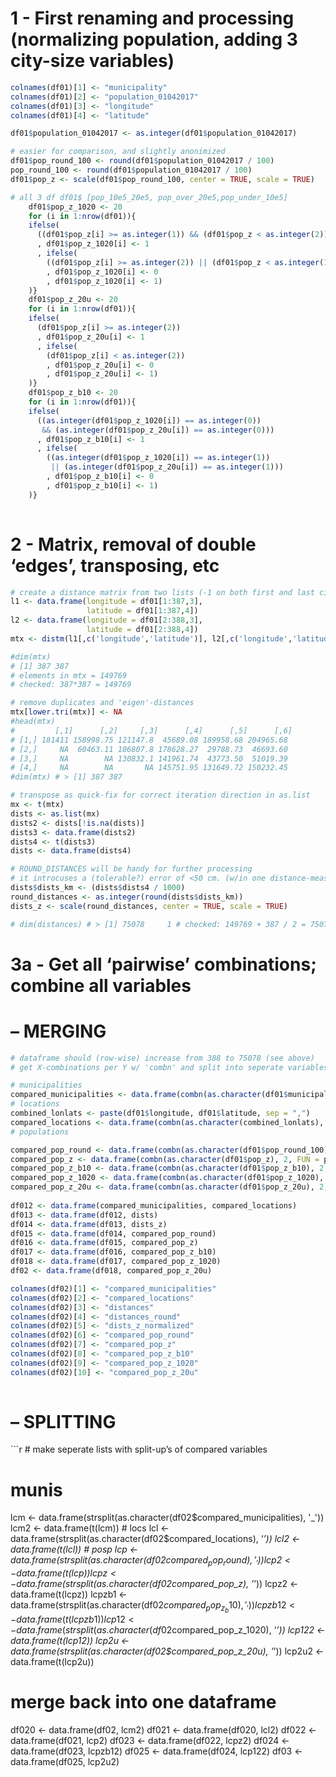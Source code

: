
# 1 - First renaming and processing (normalizing population, adding 3 city-size variables)
```r

colnames(df01)[1] <- "municipality"
colnames(df01)[2] <- "population_01042017"
colnames(df01)[3] <- "longitude"
colnames(df01)[4] <- "latitude"

df01$population_01042017 <- as.integer(df01$population_01042017)

# easier for comparison, and slightly anonimized
df01$pop_round_100 <- round(df01$population_01042017 / 100)
pop_round_100 <- round(df01$population_01042017 / 100)
df01$pop_z <- scale(df01$pop_round_100, center = TRUE, scale = TRUE)

# all 3 df df01$ [pop_10e5_20e5, pop_over_20e5,pop_under_10e5] 
    df01$pop_z_1020 <- 20
    for (i in 1:nrow(df01)){
    ifelse(
      ((df01$pop_z[i] >= as.integer(1)) && (df01$pop_z < as.integer(2))) 
      , df01$pop_z_1020[i] <- 1  
      , ifelse(
        ((df01$pop_z[i] >= as.integer(2)) || (df01$pop_z < as.integer(1)))
        , df01$pop_z_1020[i] <- 0
        , df01$pop_z_1020[i] <- 1)
    )}
    df01$pop_z_20u <- 20
    for (i in 1:nrow(df01)){
    ifelse(
      (df01$pop_z[i] >= as.integer(2))
      , df01$pop_z_20u[i] <- 1
      , ifelse(
        (df01$pop_z[i] < as.integer(2))
        , df01$pop_z_20u[i] <- 0
        , df01$pop_z_20u[i] <- 1)
    )} 
    df01$pop_z_b10 <- 20
    for (i in 1:nrow(df01)){
    ifelse(
      ((as.integer(df01$pop_z_1020[i]) == as.integer(0))
       && (as.integer(df01$pop_z_20u[i]) == as.integer(0)))
      , df01$pop_z_b10[i] <- 1
      , ifelse(
        ((as.integer(df01$pop_z_1020[i]) == as.integer(1))
         || (as.integer(df01$pop_z_20u[i]) == as.integer(1)))
        , df01$pop_z_b10[i] <- 0
        , df01$pop_z_b10[i] <- 1)
    )}
 
```

# 2 - Matrix, removal of double 'edges', transposing, etc
```r

# create a distance matrix from two lists (-1 on both first and last city-row)
l1 <- data.frame(longitude = df01[1:387,3],
                 latitude = df01[1:387,4])
l2 <- data.frame(longitude = df01[2:388,3],
                 latitude = df01[2:388,4])
mtx <- distm(l1[,c('longitude','latitude')], l2[,c('longitude','latitude')], fun=distVincentyEllipsoid)

#dim(mtx)
# [1] 387 387
# elements in mtx = 149769
# checked: 387*387 = 149769

# remove duplicates and 'eigen'-distances
mtx[lower.tri(mtx)] <- NA
#head(mtx)
#         [,1]      [,2]     [,3]      [,4]      [,5]      [,6]
# [1,] 181411 158998.75 121147.8  45689.08 189958.68 204965.68
# [2,]     NA  60463.11 106807.8 178628.27  29788.73  46693.60
# [3,]     NA        NA 130832.1 141961.74  43773.50  51019.39
# [4,]     NA        NA       NA 145751.95 131649.72 150232.45
#dim(mtx) # > [1] 387 387

# transpose as quick-fix for correct iteration direction in as.list
mx <- t(mtx)
dists <- as.list(mx)
dists2 <- dists[!is.na(dists)]
dists3 <- data.frame(dists2)
dists4 <- t(dists3)
dists <- data.frame(dists4)

# ROUND_DISTANCES will be handy for further processing
# it introcuses a (tolerable?) error of <50 cm. (w/in one distance-measurement!)
dists$dists_km <- (dists$dists4 / 1000)
round_distances <- as.integer(round(dists$dists_km))
dists_z <- scale(round_distances, center = TRUE, scale = TRUE)

# dim(distances) # > [1] 75078     1 # checked: 149769 + 387 / 2 = 75078

```

# 3a - Get all 'pairwise' combinations; combine all variables
#    -- MERGING
```r
# dataframe should (row-wise) increase from 388 to 75078 (see above)
# get X-combinations per Y w/ 'combn' and split into seperate variables

# municipalities
compared_municipalities <- data.frame(combn(as.character(df01$municipality), 2, FUN = paste, collapse="_"))
# locations 
combined_lonlats <- paste(df01$longitude, df01$latitude, sep = ",")
compared_locations <- data.frame(combn(as.character(combined_lonlats), 2, FUN = paste, collapse="_"))
# populations

compared_pop_round <- data.frame(combn(as.character(df01$pop_round_100), 2, FUN = paste, collapse="_"))
compared_pop_z <- data.frame(combn(as.character(df01$pop_z), 2, FUN = paste, collapse="_"))
compared_pop_z_b10 <- data.frame(combn(as.character(df01$pop_z_b10), 2, FUN = paste, collapse="_"))
compared_pop_z_1020 <- data.frame(combn(as.character(df01$pop_z_1020), 2, FUN = paste, collapse="_"))
compared_pop_z_20u <- data.frame(combn(as.character(df01$pop_z_20u), 2, FUN = paste, collapse="_"))
 
df012 <- data.frame(compared_municipalities, compared_locations)
df013 <- data.frame(df012, dists)
df014 <- data.frame(df013, dists_z)
df015 <- data.frame(df014, compared_pop_round)
df016 <- data.frame(df015, compared_pop_z)
df017 <- data.frame(df016, compared_pop_z_b10)
df018 <- data.frame(df017, compared_pop_z_1020) 
df02 <- data.frame(df018, compared_pop_z_20u)

colnames(df02)[1] <- "compared_municipalities"
colnames(df02)[2] <- "compared_locations"
colnames(df02)[3] <- "distances"
colnames(df02)[4] <- "distances_round"
colnames(df02)[5] <- "dists_z_normalized"
colnames(df02)[6] <- "compared_pop_round"
colnames(df02)[7] <- "compared_pop_z"
colnames(df02)[8] <- "compared_pop_z_b10"
colnames(df02)[9] <- "compared_pop_z_1020"
colnames(df02)[10] <- "compared_pop_z_20u"
 
```

#    -- SPLITTING
```r
# make seperate lists with split-up's of compared variables

# munis
lcm <- data.frame(strsplit(as.character(df02$compared_municipalities), '_'))
lcm2 <- data.frame(t(lcm))
# locs
lcl <- data.frame(strsplit(as.character(df02$compared_locations), '_'))
lcl2 <- data.frame(t(lcl))
# posp
lcp <- data.frame(strsplit(as.character(df02$compared_pop_round), '_'))
lcp2 <- data.frame(t(lcp))
lcpz <- data.frame(strsplit(as.character(df02$compared_pop_z), '_'))
lcpz2 <- data.frame(t(lcpz))
lcpzb1 <- data.frame(strsplit(as.character(df02$compared_pop_z_b10), '_'))
lcpzb12 <- data.frame(t(lcpzb1))
lcp12 <- data.frame(strsplit(as.character(df02$compared_pop_z_1020), '_'))
lcp122 <- data.frame(t(lcp12))
lcp2u <- data.frame(strsplit(as.character(df02$compared_pop_z_20u), '_'))
lcp2u2 <- data.frame(t(lcp2u))

# merge back into one dataframe
df020 <- data.frame(df02, lcm2)
df021 <- data.frame(df020, lcl2)
df022 <- data.frame(df021, lcp2)
df023 <- data.frame(df022, lcpz2)
df024 <- data.frame(df023, lcpzb12)
df025 <- data.frame(df024, lcp122)
df03 <- data.frame(df025, lcp2u2)
